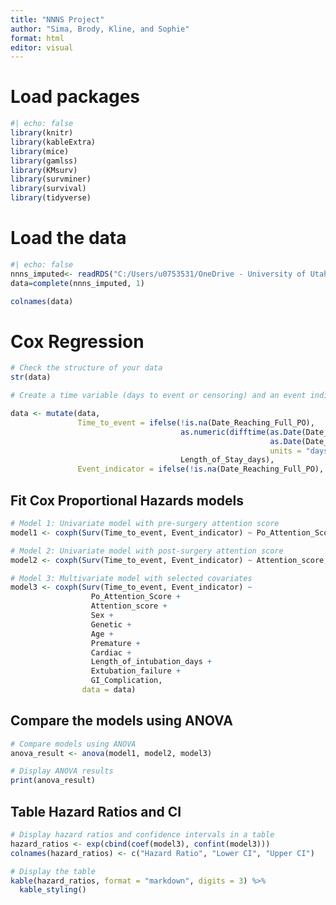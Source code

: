 ---
title: "NNNS Project"
author: "Sima, Brody, Kline, and Sophie"
format: html
editor: visual
---

# Load packages
```{r,include=FALSE}
#| echo: false
library(knitr)
library(kableExtra)
library(mice)
library(gamlss)
library(KMsurv)
library(survminer)
library(survival)
library(tidyverse)
```

# Load the data
```{r, message=FALSE}
#| echo: false
nnns_imputed<- readRDS("C:/Users/u0753531/OneDrive - University of Utah/Desktop/StatPractice/survival_project/scripts/nnns_imputed.rds")
data=complete(nnns_imputed, 1)

colnames(data)
```


# Cox Regression
```{r}
# Check the structure of your data
str(data)
```

```{r}
# Create a time variable (days to event or censoring) and an event indicator variable (1 for event, 0 for censored)

data <- mutate(data, 
               Time_to_event = ifelse(!is.na(Date_Reaching_Full_PO), 
                                      as.numeric(difftime(as.Date(Date_Reaching_Full_PO), 
                                                          as.Date(Date_PO_feeds_started), 
                                                          units = "days")),
                                      Length_of_Stay_days),
               Event_indicator = ifelse(!is.na(Date_Reaching_Full_PO), 1, 0))

```

## Fit Cox Proportional Hazards models
```{r}

# Model 1: Univariate model with pre-surgery attention score
model1 <- coxph(Surv(Time_to_event, Event_indicator) ~ Po_Attention_Score, data = data)

# Model 2: Univariate model with post-surgery attention score
model2 <- coxph(Surv(Time_to_event, Event_indicator) ~ Attention_score, data = data)

# Model 3: Multivariate model with selected covariates
model3 <- coxph(Surv(Time_to_event, Event_indicator) ~ 
                  Po_Attention_Score + 
                  Attention_score + 
                  Sex + 
                  Genetic + 
                  Age + 
                  Premature + 
                  Cardiac + 
                  Length_of_intubation_days + 
                  Extubation_failure + 
                  GI_Complication,
                data = data)
```


## Compare the models using ANOVA
```{r}
# Compare models using ANOVA
anova_result <- anova(model1, model2, model3)

# Display ANOVA results
print(anova_result)
```

## Table Hazard Ratios and CI 
```{r}
# Display hazard ratios and confidence intervals in a table
hazard_ratios <- exp(cbind(coef(model3), confint(model3)))
colnames(hazard_ratios) <- c("Hazard Ratio", "Lower CI", "Upper CI")

# Display the table
kable(hazard_ratios, format = "markdown", digits = 3) %>%
  kable_styling()
```
